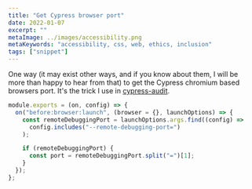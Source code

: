 ```yaml
---
title: "Get Cypress browser port"
date: 2022-01-07
excerpt: ""
metaImage: ../images/accessibility.png
metaKeywords: "accessibility, css, web, ethics, inclusion"
tags: ["snippet"]
---
```


One way (it may exist other ways, and if you know about them, I will be more than happy to hear from that) to get the Cypress chromium based browsers port. It's the trick I use in [cypress-audit](https://github.com/mfrachet/cypress-audit).

```js
module.exports = (on, config) => {
  on("before:browser:launch", (browser = {}, launchOptions) => {
    const remoteDebuggingPort = launchOptions.args.find((config) =>
      config.includes("--remote-debugging-port=")
    );

    if (remoteDebuggingPort) {
      const port = remoteDebuggingPort.split("=")[1];
    }
  });
};
```
